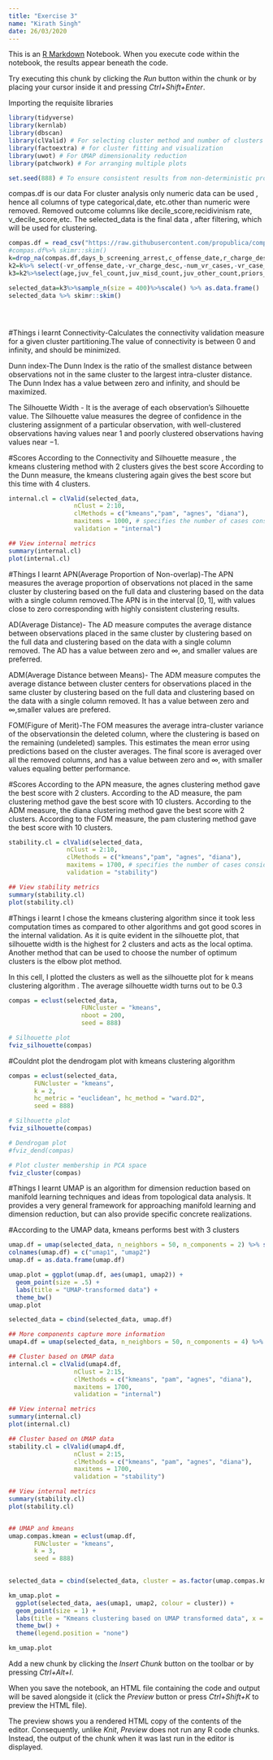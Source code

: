 ---
title: "Exercise 3"
name: "Kirath Singh"
date: 26/03/2020
---

This is an [R Markdown](http://rmarkdown.rstudio.com) Notebook. When you execute code within the notebook, the results appear beneath the code. 

Try executing this chunk by clicking the *Run* button within the chunk or by placing your cursor inside it and pressing *Ctrl+Shift+Enter*.



Importing the requisite libraries
```{r}
library(tidyverse)
library(kernlab)
library(dbscan)
library(clValid) # For selecting cluster method and number of clusters
library(factoextra) # for cluster fitting and visualization
library(uwot) # For UMAP dimensionality reduction 
library(patchwork) # For arranging multiple plots

set.seed(888) # To ensure consistent results from non-deterministic procedures
```






compas.df is our data
For cluster analysis only numeric data can be used , hence all columns of type categorical,date, etc.other than numeric were removed.
Removed outcome columns like decile_score,recidivinism rate, v_decile_score,etc.
The selected_data is the final data , after filtering, which will be used for clustering.

```{r}

compas.df = read_csv("https://raw.githubusercontent.com/propublica/compas-analysis/master/compas-scores.csv")
#compas.df%>% skimr::skim()
k=drop_na(compas.df,days_b_screening_arrest,c_offense_date,r_charge_desc,r_jail_in,days_b_screening_arrest,c_charge_desc)#removing missing rows
k2=k%>% select(-vr_offense_date,-vr_charge_desc,-num_vr_cases,-vr_case_number,-vr_charge_degree,-c_arrest_date,-num_r_cases)
k3=k2%>%select(age,juv_fel_count,juv_misd_count,juv_other_count,priors_count,days_b_screening_arrest,c_days_from_compas,r_days_from_arrest)

selected_data=k3%>%sample_n(size = 400)%>%scale() %>% as.data.frame() 
selected_data %>% skimr::skim() 




```
```{r}
```









#Things i learnt 
Connectivity-Calculates the connectivity validation measure for a given cluster partitioning.The value of connectivity is between 0 and infinity, and should be minimized.

Dunn index-The Dunn Index is the ratio of the smallest distance between observations not in the same cluster to the largest intra-cluster distance. The Dunn Index has a value between zero and infinity, and should be maximized.

The Silhouette Width - It is the average of each observation’s Silhouette value. The Silhouette value measures the degree of confidence in the clustering assignment of a particular observation, with well-clustered observations having values near 1 and poorly clustered observations having values near −1.

#Scores
According to the Connectivity and Silhouette measure , the kmeans clustering method with 2 clusters gives the best score
According to the Dunn measure, the kmeans clustering again gives the best score but this time with 4 clusters.


```{r}
internal.cl = clValid(selected_data, 
                  nClust = 2:10,
                  clMethods = c("kmeans","pam", "agnes", "diana"),
                  maxitems = 1000, # specifies the number of cases considered
                  validation = "internal")

## View internal metrics   
summary(internal.cl)
plot(internal.cl)
```










#Things I learnt 
APN(Average Proportion of Non-overlap)-The APN measures the average proportion of observations not placed in the same cluster by clustering based on the full data and clustering based on the data with a single column removed.The APN is in the interval [0, 1], with values close to zero corresponding with highly consistent clustering results.

AD(Average Distance)- The AD measure computes the average distance between observations placed in the same cluster by clustering based on the full data and clustering based on the data with a single column removed. The AD has a value between zero and ∞, and smaller values are preferred.

ADM(Average Distance between Means)- The ADM measure computes the average distance between cluster centers for observations placed in the same cluster by clustering based on the full data and clustering based on the data with a single column removed. It has a value between zero and ∞,smaller values are prefered.

FOM(Figure of Merit)-The FOM measures the average intra-cluster variance of the observationsin the deleted column, where the clustering is based on the remaining (undeleted) samples. This estimates the mean error using predictions based on the cluster averages. The final score is averaged over all the removed columns, and has a value between zero and ∞, with smaller values equaling better performance.

#Scores
According to the APN measure, the agnes clustering method gave the best score with 2 clusters.
According to the AD measure, the pam clustering method gave the best score with 10 clusters.
According to the ADM measure, the diana clustering method gave the best score with 2 clusters.
According to the FOM measure, the pam clustering method gave the best score with 10 clusters.






```{r}

stability.cl = clValid(selected_data, 
                nClust = 2:10, 
                clMethods = c("kmeans","pam", "agnes", "diana"),
                maxitems = 1700, # specifies the number of cases considered
                validation = "stability")

## View stability metrics
summary(stability.cl)
plot(stability.cl)
```
#Things i learnt
I chose the kmeans clustering algorithm since it took less computation times as compared to other algorithms and got good scores in the internal validation.
As it is quite evident in the silhouette plot, that silhouette width is the highest for 2 clusters and acts as the local optima.
Another method that can be used to choose the number of optimum clusters is the elbow plot method.

In this cell, I plotted the clusters as well as the silhouette plot for k means clustering algorithm . The average silhouette width turns out to  be 0.3

```{r}

compas = eclust(selected_data, 
                    FUNcluster = "kmeans", 
                    nboot = 200,
                    seed = 888)

# Silhouette plot
fviz_silhouette(compas)
```


#Couldnt plot the dendrogam plot with kmeans clustering algorithm





```{r}
compas = eclust(selected_data, 
       FUNcluster = "kmeans", 
       k = 2,
       hc_metric = "euclidean", hc_method = "ward.D2", 
       seed = 888)

# Silhouette plot
fviz_silhouette(compas)

# Dendrogam plot
#fviz_dend(compas) 

# Plot cluster membership in PCA space
fviz_cluster(compas)
```


#Things I learnt
UMAP is an algorithm for dimension reduction based on manifold learning techniques and ideas from topological data analysis. It provides a very general framework for approaching manifold learning and dimension reduction, but can also provide specific concrete realizations. 




#According to the UMAP data, kmeans performs best with 3 clusters




```{r}
umap.df = umap(selected_data, n_neighbors = 50, n_components = 2) %>% scale()
colnames(umap.df) = c("umap1", "umap2")
umap.df = as.data.frame(umap.df)

umap.plot = ggplot(umap.df, aes(umap1, umap2)) + 
  geom_point(size = .5) +
  labs(title = "UMAP-transformed data") +
  theme_bw() 
umap.plot

selected_data = cbind(selected_data, umap.df)

## More components capture more information
umap4.df = umap(selected_data, n_neighbors = 50, n_components = 4) %>% scale()

## Cluster based on UMAP data
internal.cl = clValid(umap4.df, 
                  nClust = 2:15, 
                  clMethods = c("kmeans", "pam", "agnes", "diana"),
                  maxitems = 1700,
                  validation = "internal")

## View internal metrics   
summary(internal.cl)
plot(internal.cl)

## Cluster based on UMAP data
stability.cl = clValid(umap4.df, 
                  nClust = 2:15, 
                  clMethods = c("kmeans", "pam", "agnes", "diana"),
                  maxitems = 1700,
                  validation = "stability")

## View internal metrics   
summary(stability.cl)
plot(stability.cl)


## UMAP and kmeans
umap.compas.kmean = eclust(umap.df, 
       FUNcluster = "kmeans", 
       k = 3,
       seed = 888)
  

selected_data = cbind(selected_data, cluster = as.factor(umap.compas.kmean$cluster))

km_umap.plot = 
  ggplot(selected_data, aes(umap1, umap2, colour = cluster)) + 
  geom_point(size = 1) + 
  labs(title = "Kmeans clustering based on UMAP transformed data", x = "", y = "") +
  theme_bw() + 
  theme(legend.position = "none") 

km_umap.plot

```

Add a new chunk by clicking the *Insert Chunk* button on the toolbar or by pressing *Ctrl+Alt+I*.

When you save the notebook, an HTML file containing the code and output will be saved alongside it (click the *Preview* button or press *Ctrl+Shift+K* to preview the HTML file).

The preview shows you a rendered HTML copy of the contents of the editor. Consequently, unlike *Knit*, *Preview* does not run any R code chunks. Instead, the output of the chunk when it was last run in the editor is displayed.
